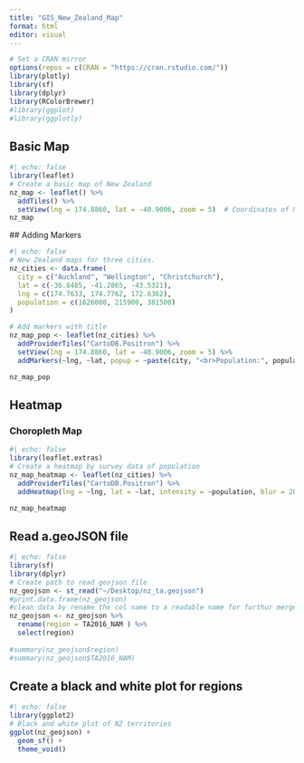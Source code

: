 ```yaml
---
title: "GIS_New_Zealand_Map"
format: html
editor: visual
---
```


```r
# Set a CRAN mirror
options(repos = c(CRAN = "https://cran.rstudio.com/"))
library(plotly)
library(sf)
library(dplyr)
library(RColorBrewer)
#library(ggplot)
#library(ggplotly)
```

## Basic Map

```r
#| echo: false
library(leaflet)
# Create a basic map of New Zealand
nz_map <- leaflet() %>%
  addTiles() %>%
  setView(lng = 174.8860, lat = -40.9006, zoom = 5)  # Coordinates of New Zealand
nz_map

```

\## Adding Markers

```r
#| echo: false
# New Zealand maps for three cities.
nz_cities <- data.frame(
  city = c("Auckland", "Wellington", "Christchurch"),
  lat = c(-36.8485, -41.2865, -43.5321),
  lng = c(174.7633, 174.7762, 172.6362),
  population = c(1626000, 215900, 381500)
)

# Add markers with title
nz_map_pop <- leaflet(nz_cities) %>%
  addProviderTiles("CartoDB.Positron") %>%
  setView(lng = 174.8860, lat = -40.9006, zoom = 5) %>%
  addMarkers(~lng, ~lat, popup = ~paste(city, "<br>Population:", population))

nz_map_pop

```

## Heatmap

### Choropleth Map

```r
#| echo: false
library(leaflet.extras)
# Create a heatmap by survey data of population
nz_map_heatmap <- leaflet(nz_cities) %>%
  addProviderTiles("CartoDB.Positron") %>%
  addHeatmap(lng = ~lng, lat = ~lat, intensity = ~population, blur = 20, max = 1, radius = 15)

nz_map_heatmap

```

## Read a.geoJSON file

```r
#| echo: false
library(sf)
library(dplyr)
# Create path to read geojson file
nz_geojson <- st_read("~/Desktop/nz_ta.geojson")
#print.data.frame(nz_geojson)
#clean data by rename the col name to a readable name for furthur merge operation in task7.
nz_geojson <- nz_geojson %>%
  rename(region = TA2016_NAM ) %>%
  select(region)
 
#summary(nz_geojson$region)
#summary(nz_geojson$TA2016_NAM)

```

## Create a black and white plot for regions

```r
#| echo: false
library(ggplot2)
# Black and white plot of NZ territories
ggplot(nz_geojson) +
  geom_sf() +
  theme_void()

```
